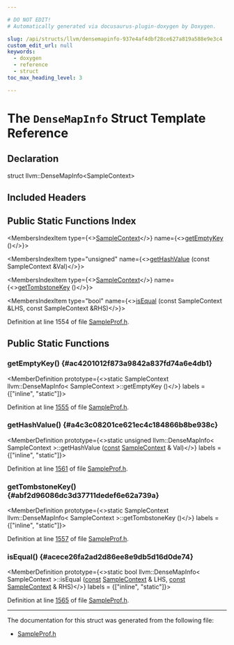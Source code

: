 ```yaml
---

# DO NOT EDIT!
# Automatically generated via docusaurus-plugin-doxygen by Doxygen.

slug: /api/structs/llvm/densemapinfo-937e4af4dbf28ce627a819a588e9e3c4
custom_edit_url: null
keywords:
  - doxygen
  - reference
  - struct
toc_max_heading_level: 3

---
```





# The `DenseMapInfo` Struct Template Reference

<DoxygenPage pluginConfig={pluginConfig}>



## Declaration

<CodeBlock>struct llvm::DenseMapInfo&lt;SampleContext&gt;</CodeBlock>

## Included Headers

<IncludesList>
<IncludesListItem
  filePath="llvm/ProfileData/SampleProf.h"
  permalink="/docs/api/files/include/include/llvm/include/llvm/profiledata/sampleprof-h"
  isLocal="true" />
</IncludesList>

## Public Static Functions Index

<MembersIndex>

<MembersIndexItem
  type={<><a href="/docs/api/classes/llvm/sampleprof/samplecontext">SampleContext</a></>}
  name={<><a href="#ac4201012f873a9842a837fd74a6e4db1">getEmptyKey</a> ()</>}>
</MembersIndexItem>

<MembersIndexItem
  type="unsigned"
  name={<><a href="#a4c3c08201ce621ec4c184866b8be938c">getHashValue</a> (const SampleContext &amp;Val)</>}>
</MembersIndexItem>

<MembersIndexItem
  type={<><a href="/docs/api/classes/llvm/sampleprof/samplecontext">SampleContext</a></>}
  name={<><a href="#abf2d96086dc3d37711dedef6e62a739a">getTombstoneKey</a> ()</>}>
</MembersIndexItem>

<MembersIndexItem
  type="bool"
  name={<><a href="#acece26fa2ad2d86ee8e9db5d16d0de74">isEqual</a> (const SampleContext &amp;LHS, const SampleContext &amp;RHS)</>}>
</MembersIndexItem>

</MembersIndex>


Definition at line 1554 of file <a href="/docs/api/files/include/include/llvm/include/llvm/profiledata/sampleprof-h">SampleProf.h</a>.

<SectionDefinition>

## Public Static Functions

### getEmptyKey() {#ac4201012f873a9842a837fd74a6e4db1}

<MemberDefinition
  prototype={<>static SampleContext llvm::DenseMapInfo&lt; SampleContext &gt;::getEmptyKey ()</>}
  labels = {["inline", "static"]}>

Definition at line <a href="/docs/api/files/include/include/llvm/include/llvm/profiledata/sampleprof-h/#l01555">1555</a> of file <a href="/docs/api/files/include/include/llvm/include/llvm/profiledata/sampleprof-h">SampleProf.h</a>.
</MemberDefinition>

### getHashValue() {#a4c3c08201ce621ec4c184866b8be938c}

<MemberDefinition
  prototype={<>static unsigned llvm::DenseMapInfo&lt; SampleContext &gt;::getHashValue (<a href="/docs/api/files/lib/lib/target/lib/target/aarch64/aarch64promoteconstant-cpp/#a90f8350fecae261c25be85d38b451bff">const</a> <a href="/docs/api/classes/llvm/sampleprof/samplecontext">SampleContext</a> &amp; Val)</>}
  labels = {["inline", "static"]}>

Definition at line <a href="/docs/api/files/include/include/llvm/include/llvm/profiledata/sampleprof-h/#l01561">1561</a> of file <a href="/docs/api/files/include/include/llvm/include/llvm/profiledata/sampleprof-h">SampleProf.h</a>.
</MemberDefinition>

### getTombstoneKey() {#abf2d96086dc3d37711dedef6e62a739a}

<MemberDefinition
  prototype={<>static SampleContext llvm::DenseMapInfo&lt; SampleContext &gt;::getTombstoneKey ()</>}
  labels = {["inline", "static"]}>

Definition at line <a href="/docs/api/files/include/include/llvm/include/llvm/profiledata/sampleprof-h/#l01557">1557</a> of file <a href="/docs/api/files/include/include/llvm/include/llvm/profiledata/sampleprof-h">SampleProf.h</a>.
</MemberDefinition>

### isEqual() {#acece26fa2ad2d86ee8e9db5d16d0de74}

<MemberDefinition
  prototype={<>static bool llvm::DenseMapInfo&lt; SampleContext &gt;::isEqual (<a href="/docs/api/files/lib/lib/target/lib/target/aarch64/aarch64promoteconstant-cpp/#a90f8350fecae261c25be85d38b451bff">const</a> <a href="/docs/api/classes/llvm/sampleprof/samplecontext">SampleContext</a> &amp; LHS, <a href="/docs/api/files/lib/lib/target/lib/target/aarch64/aarch64promoteconstant-cpp/#a90f8350fecae261c25be85d38b451bff">const</a> <a href="/docs/api/classes/llvm/sampleprof/samplecontext">SampleContext</a> &amp; RHS)</>}
  labels = {["inline", "static"]}>

Definition at line <a href="/docs/api/files/include/include/llvm/include/llvm/profiledata/sampleprof-h/#l01565">1565</a> of file <a href="/docs/api/files/include/include/llvm/include/llvm/profiledata/sampleprof-h">SampleProf.h</a>.
</MemberDefinition>

</SectionDefinition>

<hr/>

The documentation for this struct was generated from the following file:

<ul>
<li><a href="/docs/api/files/include/include/llvm/include/llvm/profiledata/sampleprof-h">SampleProf.h</a></li>
</ul>

</DoxygenPage>
